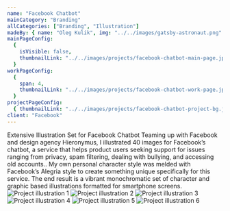 ```yaml
---
name: "Facebook Chatbot"
mainCategory: "Branding"
allCategories: ["Branding", "Illustration"]
madeBy: { name: "Oleg Kulik", img: "../../images/gatsby-astronaut.png" }
mainPageConfig:
  {
    isVisible: false,
    thumbnailLink: "../../images/projects/facebook-chatbot-main-page.jpg",
  }
workPageConfig:
  {
    span: 4,
    thumbnailLink: "../../images/projects/facebook-chatbot-work-page.jpg",
  }
projectPageConfig:
  { thumbnailLink: "../../images/projects/facebook-chatbot-project-bg.jpg" }
client: "Facebook"
---
```


<Section
  first
  last
  sectionName="Project Description"
  clientName="Medigate Healthcare"
>
  <Grid container>
    <Grid item xs={12} sm={6} style={{ position: "relative" }}>
      <ProjectDesc
        features={["PRODUCT BRANDING", "PACKAGING DESIGN", "LOGO DESIGN"]}
      >
        Extensive Illustration Set for Facebook Chatbot
      </ProjectDesc>
    </Grid>
    <Grid item xs={12} sm={6}>
      <Paragraph title="challenge" noMarginBottom>
        Teaming up with Facebook and design agency Hieronymus, I illustrated 40
        images for Facebook’s chatbot, a service that helps product users
        seeking support for issues ranging from privacy, spam filtering, dealing
        with bullying, and accessing old accounts.. My own personal character
        style was melded with Facebook’s Alegria style to create something
        unique specifically for this service. The end result is a vibrant
        monochromatic set of character and graphic based illustrations formatted
        for smartphone screens.
      </Paragraph>
    </Grid>
  </Grid>
  <Margin bxs={160} bsm={160} />
  <Grid container spacing={4}>
    <Grid item xs={12}>
      <Image
        src="facebook-chatbot-project-section-1-grid-1.jpg"
        alt="Project illustration 1"
      />
    </Grid>
    <Grid item xs={12}>
      <Image
        src="facebook-chatbot-project-section-1-grid-2.jpg"
        alt="Project illustration 2"
      />
    </Grid>
    <Grid item xs={12}>
      <Image
        src="facebook-chatbot-project-section-1-grid-3.jpg"
        alt="Project illustration 3"
      />
    </Grid>
    <Grid item xs={12}>
      <Image
        src="facebook-chatbot-project-section-1-grid-4.jpg"
        alt="Project illustration 4"
      />
    </Grid>
    <Grid item xs={12}>
      <Image
        src="facebook-chatbot-project-section-1-grid-5.jpg"
        alt="Project illustration 5"
      />
    </Grid>
    <Grid item xs={12}>
      <Image
        src="facebook-chatbot-project-section-1-grid-6.jpg"
        alt="Project illustration 6"
      />
    </Grid>
  </Grid>
</Section>
